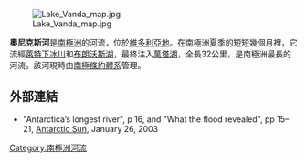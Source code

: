 {{Geobox
| River
<!--***Name section***-->
|name=奧尼克斯河（Onyx River）
|native_name=
|native_name_lang = 
|other_name=
|other_name1=
|category_hide = 1
<!-- *** Image *** --->
|image                       = Lake Vanda with Onyx River.jpg
|image_size                  = 250
|image_caption               = 奧尼克斯河流入萬塔湖
<!-- *** Country etc. *** -->
|country                     = 
|country1                    = 
|country2                    = 
|state_type                  = 
|state                       = 
|state1                      = 
|state2                      = 
|region                      = [[南极洲|南极洲]]
|region1                     =
|district                    =
|district1                   =
|city                        = 
|city1                       = 
|city2                       = 
|city3                       = 
|city4                       = 
|city5                       = 
|city6                       = 
|city7                       = 
|city8                       = 
<!-- *** Geography *** -->
|length                      = 32
|watershed                   = 
|discharge_location          = 
|discharge                   = 
|discharge_max               =
|discharge_min               =
|discharge1_location         = 
|discharge1                  =
<!-- *** Source *** -->
|source_name                 = [[布朗沃斯湖|布朗沃斯湖]]
|source_location             = 
|source_district             = 
|source_region               = 
|source_state                =
|source_country              = 
|source_lat_d                = 77
|source_lat_m                = 25
|source_lat_s                = 48
|source_lat_NS               = S
|source_long_d               = 162
|source_long_m               = 45
|source_long_s               = 0
|source_long_EW              = E
|source_elevation            = 
|source_length               =
<!-- *** Mouth *** -->
|mouth_name                  = [[萬塔湖|萬塔湖]]
|mouth_location              = 
|mouth_district              =
|mouth_region                = 
|mouth_state                 =
|mouth_country               = 
|mouth_lat_d                 = 77
|mouth_lat_m                 = 33
|mouth_lat_s                 = 24
|mouth_lat_NS                = S
|mouth_long_d                = 161
|mouth_long_m                = 45
|mouth_long_s                = 0
|mouth_long_EW               = E
|mouth_elevation             = 
<!-- *** Tributaries *** -->
|tributary_left              = 
|tributary_left1             = 
|tributary_right             = 
|tributary_right1            =
<!-- *** Free fields *** -->
|free_name                   =
|free_value                  =
<!-- *** Map section *** -->
|map                         = Onyx River.png
|map_size                    = 150
|map_caption                 = Onyx river Map
|footnotes                   = 
}}
[[Image:Lake_Vanda_map.jpg|right]]

'''奧尼克斯河'''是[[南極洲|南極洲]]的河流，位於[[維多利亞地|維多利亞地]]。在南極洲夏季的短短幾個月裡，它流經[[萊特下冰川|萊特下冰川]]和[[布朗沃斯湖|布朗沃斯湖]]，最終注入[[萬塔湖|萬塔湖]]，全長32公里，是南極洲最長的河流。該河現時由[[南極條約體系|南極條約體系]]管理。

==外部連結==
*"Antarctica’s longest river", p 16, and "What the flood revealed", pp 15–21, [http://antarcticsun.usap.gov/pastIssues/2002-2003/2003_01_26.pdf Antarctic Sun]{{Wayback|url=http://antarcticsun.usap.gov/pastIssues/2002-2003/2003_01_26.pdf |date=20100401071653 }}, January 26, 2003

{{Antarctica-geo-stub}}
[[Category:南極洲河流|Category:南極洲河流]]
